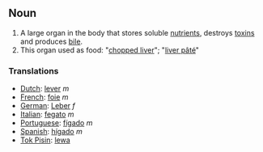 ==Noun==
#A large organ in the body that stores soluble [[nutrient]]s, destroys [[toxins]] and produces [[bile]].
#This organ used as food: "[[chopped liver]]"; "[[liver pâté]]"

===Translations===
*[[Dutch]]: [[lever]] ''m''
*[[French]]: [[foie]] ''m''
*[[German]]: [[Leber]] ''f''
*[[Italian]]: [[fegato]] ''m''
*[[Portuguese]]: [[fígado]] ''m''
*[[Spanish]]: [[hígado]] ''m''
*[[Tok Pisin]]: [[lewa]]